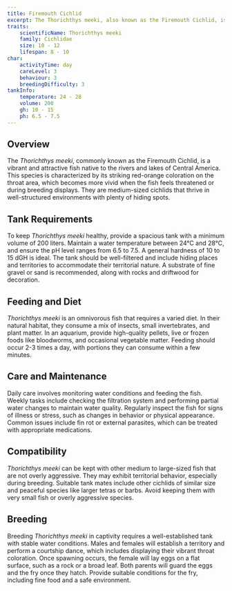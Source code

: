 ```yaml
---
title: Firemouth Cichlid
excerpt: The Thorichthys meeki, also known as the Firemouth Cichlid, is a colorful, medium-sized fish native to Central America, known for its vibrant colors and territorial nature.
traits:
    scientificName: Thorichthys meeki
    family: Cichlidae
    size: 10 - 12
    lifespan: 8 - 10
char:
    activityTime: day
    careLevel: 3
    behaviour: 3
    breedingDifficulty: 3
tankInfo:
    temperature: 24 - 28
    volume: 200
    gh: 10 - 15
    ph: 6.5 - 7.5
---
```


## Overview
The *Thorichthys meeki*, commonly known as the Firemouth Cichlid, is a vibrant and attractive fish native to the rivers and lakes of Central America. This species is characterized by its striking red-orange coloration on the throat area, which becomes more vivid when the fish feels threatened or during breeding displays. They are medium-sized cichlids that thrive in well-structured environments with plenty of hiding spots.

## Tank Requirements
To keep *Thorichthys meeki* healthy, provide a spacious tank with a minimum volume of 200 liters. Maintain a water temperature between 24°C and 28°C, and ensure the pH level ranges from 6.5 to 7.5. A general hardness of 10 to 15 dGH is ideal. The tank should be well-filtered and include hiding places and territories to accommodate their territorial nature. A substrate of fine gravel or sand is recommended, along with rocks and driftwood for decoration.

## Feeding and Diet
*Thorichthys meeki* is an omnivorous fish that requires a varied diet. In their natural habitat, they consume a mix of insects, small invertebrates, and plant matter. In an aquarium, provide high-quality pellets, live or frozen foods like bloodworms, and occasional vegetable matter. Feeding should occur 2-3 times a day, with portions they can consume within a few minutes.

## Care and Maintenance
Daily care involves monitoring water conditions and feeding the fish. Weekly tasks include checking the filtration system and performing partial water changes to maintain water quality. Regularly inspect the fish for signs of illness or stress, such as changes in behavior or physical appearance. Common issues include fin rot or external parasites, which can be treated with appropriate medications.

## Compatibility
*Thorichthys meeki* can be kept with other medium to large-sized fish that are not overly aggressive. They may exhibit territorial behavior, especially during breeding. Suitable tank mates include other cichlids of similar size and peaceful species like larger tetras or barbs. Avoid keeping them with very small fish or overly aggressive species.

## Breeding
Breeding *Thorichthys meeki* in captivity requires a well-established tank with stable water conditions. Males and females will establish a territory and perform a courtship dance, which includes displaying their vibrant throat coloration. Once spawning occurs, the female will lay eggs on a flat surface, such as a rock or a broad leaf. Both parents will guard the eggs and the fry once they hatch. Provide suitable conditions for the fry, including fine food and a safe environment.
